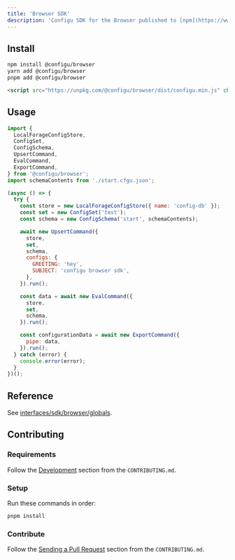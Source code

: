 ```yaml
---
title: 'Browser SDK'
description: 'Configu SDK for the Browser published to [npm](https://www.npmjs.com/package/@configu/browser).'
---
```


## Install

```bash
npm install @configu/browser
yarn add @configu/browser
pnpm add @configu/browser
```

```html
<script src="https://unpkg.com/@configu/browser/dist/configu.min.js" charset="utf-8"></script>
```

## Usage

```js
import {
  LocalForageConfigStore,
  ConfigSet,
  ConfigSchema,
  UpsertCommand,
  EvalCommand,
  ExportCommand,
} from '@configu/browser';
import schemaContents from './start.cfgu.json';

(async () => {
  try {
    const store = new LocalForageConfigStore({ name: 'config-db' });
    const set = new ConfigSet('test');
    const schema = new ConfigSchema('start', schemaContents);

    await new UpsertCommand({
      store,
      set,
      schema,
      configs: {
        GREETING: 'hey',
        SUBJECT: 'configu browser sdk',
      },
    }).run();

    const data = await new EvalCommand({
      store,
      set,
      schema,
    }).run();

    const configurationData = await new ExportCommand({
      pipe: data,
    }).run();
  } catch (error) {
    console.error(error);
  }
})();
```


## Reference

See [interfaces/sdk/browser/globals](/interfaces/sdk/browser/globals).

## Contributing

### Requirements

Follow the [Development](https://github.com/configu/configu/blob/main/CONTRIBUTING.md#development) section from the `CONTRIBUTING.md`.

### Setup

Run these commands in order:

```bash
pnpm install
```

### Contribute

Follow the [Sending a Pull Request](https://github.com/configu/configu/blob/main/CONTRIBUTING.md#sending-a-pull-request) section from the `CONTRIBUTING.md`.

